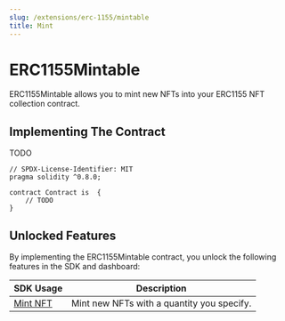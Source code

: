 ```yaml
---
slug: /extensions/erc-1155/mintable
title: Mint
---
```



# ERC1155Mintable

ERC1155Mintable allows you to mint new NFTs into your ERC1155 NFT collection contract.

## Implementing The Contract

TODO

```solidity
// SPDX-License-Identifier: MIT
pragma solidity ^0.8.0;

contract Contract is  {
    // TODO
}
```

## Unlocked Features

By implementing the ERC1155Mintable contract, you unlock the following features in the SDK and dashboard:

| SDK Usage                                                                             | Description                                |
| ------------------------------------------------------------------------------------- | ------------------------------------------ |
| [Mint NFT](/sdk/interacting-with-contracts/erc1155/ERC1155Mintable#mint-a-unique-nft) | Mint new NFTs with a quantity you specify. |
